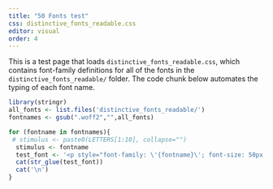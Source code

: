 ```yaml
---
title: "50 Fonts test"
css: distinctive_fonts_readable.css
editor: visual
order: 4
---
```


This is a test page that loads `distinctive_fonts_readable.css`, which contains font-family definitions for all of the fonts in the `distinctive_fonts_readable/` folder. The code chunk below automates the typing of each font name.

```r
library(stringr)
all_fonts <- list.files('distinctive_fonts_readable/')
fontnames <- gsub(".woff2","",all_fonts)

for (fontname in fontnames){
 # stimulus <- paste0(LETTERS[1:10], collapse="")
  stimulus <- fontname
  test_font <- '<p style="font-family: \'{fontname}\'; font-size: 50px;"> {stimulus}.</p>'
  cat(str_glue(test_font))
  cat('\n')
}

```
